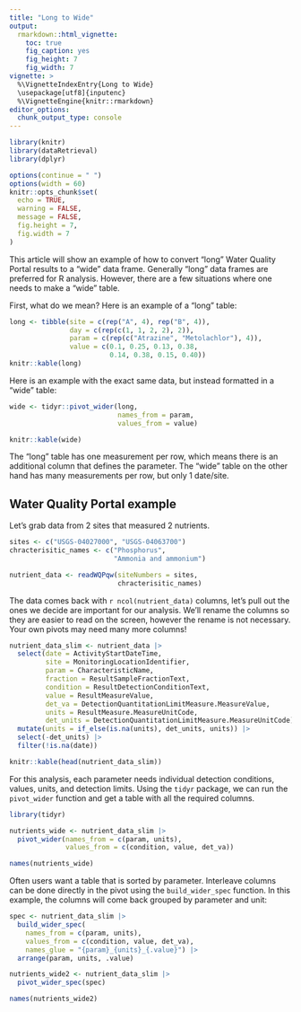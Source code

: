 ```yaml
---
title: "Long to Wide"
output: 
  rmarkdown::html_vignette:
    toc: true
    fig_caption: yes
    fig_height: 7
    fig_width: 7
vignette: >
  %\VignetteIndexEntry{Long to Wide}
  \usepackage[utf8]{inputenc}
  %\VignetteEngine{knitr::rmarkdown}
editor_options: 
  chunk_output_type: console
---
```


```r
library(knitr)
library(dataRetrieval)
library(dplyr)

options(continue = " ")
options(width = 60)
knitr::opts_chunk$set(
  echo = TRUE,
  warning = FALSE,
  message = FALSE,
  fig.height = 7,
  fig.width = 7
)
```

This article will show an example of how to convert "long" Water Quality Portal results to a "wide" data frame. Generally "long" data frames are preferred for R analysis. However, there are a few situations where one needs to make a "wide" table. 

First, what do we mean? Here is an example of a "long" table:

```r
long <- tibble(site = c(rep("A", 4), rep("B", 4)),
               day = c(rep(c(1, 1, 2, 2), 2)),
               param = c(rep(c("Atrazine", "Metolachlor"), 4)),
               value = c(0.1, 0.25, 0.13, 0.38,
                         0.14, 0.38, 0.15, 0.40))
knitr::kable(long)
```

Here is an example with the exact same data, but instead formatted in a "wide" table:

```r
wide <- tidyr::pivot_wider(long, 
                           names_from = param,
                           values_from = value)

knitr::kable(wide)
```

The "long" table has one measurement per row, which means there is an additional column that defines the parameter. The "wide" table on the other hand has many measurements per row, but only 1 date/site.

##  Water Quality Portal example

Let's grab data from 2 sites that measured 2 nutrients.

```r

sites <- c("USGS-04027000", "USGS-04063700")
chracterisitic_names <- c("Phosphorus",
                          "Ammonia and ammonium")

nutrient_data <- readWQPqw(siteNumbers = sites,
                           chracterisitic_names)

```

The data comes back with `r ncol(nutrient_data)` columns, let's pull out the ones we decide are important for our analysis. We'll rename the columns so they are easier to read on the screen, however the rename is not necessary. Your own pivots may need many more columns!

```r

nutrient_data_slim <- nutrient_data |> 
  select(date = ActivityStartDateTime,
         site = MonitoringLocationIdentifier,
         param = CharacteristicName,
         fraction = ResultSampleFractionText,
         condition = ResultDetectionConditionText,
         value = ResultMeasureValue,
         det_va = DetectionQuantitationLimitMeasure.MeasureValue,
         units = ResultMeasure.MeasureUnitCode,
         det_units = DetectionQuantitationLimitMeasure.MeasureUnitCode) |> 
  mutate(units = if_else(is.na(units), det_units, units)) |> 
  select(-det_units) |> 
  filter(!is.na(date))

knitr::kable(head(nutrient_data_slim))

```



For this analysis, each parameter needs individual detection conditions, values, units, and detection limits. Using the `tidyr` package, we can run the `pivot_wider` function and get a table with all the required columns. 

```r
library(tidyr)

nutrients_wide <- nutrient_data_slim |> 
  pivot_wider(names_from = c(param, units),
              values_from = c(condition, value, det_va))

names(nutrients_wide)
```

Often users want a table that is sorted by parameter. Interleave columns can be done directly in the pivot using the `build_wider_spec` function. In this example, the columns will come back grouped by parameter and unit:

```r
spec <- nutrient_data_slim |> 
  build_wider_spec(
    names_from = c(param, units), 
    values_from = c(condition, value, det_va), 
    names_glue = "{param}_{units}_{.value}") |> 
  arrange(param, units, .value) 

nutrients_wide2 <- nutrient_data_slim |> 
  pivot_wider_spec(spec)

names(nutrients_wide2)

```